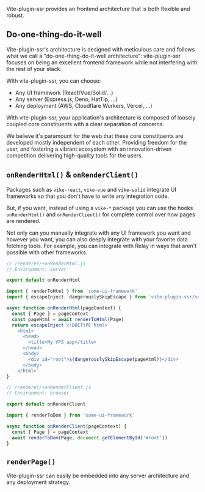 
Vite-plugin-ssr provides an frontend architecture that is both flexible and robust.

## Do-one-thing-do-it-well

Vite-plugin-ssr's architecture is designed with meticulous care and follows what we call a "do-one-thing-do-it-well architecture": vite-plugin-ssr focuses on being an excellent frontend framework while not interfering with the rest of your stack.

With vite-plugin-ssr, you can choose:
 - Any UI framework (React/Vue/Solid/...)
 - Any server (Express.js, Deno, HatTip, ...)
 - Any deployment (AWS, Cloudflare Workers, Vercel, ...)

With vite-plugin-ssr, your application's architecture is composed of loosely coupled core constituents with a clear separation of concerns.

We believe it's paramount for the web that these core constituents are developed mostly independent of each other. Providing freedom for the user, and fostering a vibrant ecosystem with an innovation-driven competition delivering high-quality tools for the users.


## `onRenderHtml()` & `onRenderClient()`

Packages such as `vike-react`, `vike-vue` and `vike-solid` integrate UI frameworks so that you don't have to write any integration code.

But, if you want, instead of using a `vike-*` package you can use the hooks `onRenderHtml()` and `onRenderClient()` for complete control over how pages are rendered.

Not only can you manually integrate with any UI framework you want and however you want, you can also deeply integrate with your favorite data fetching tools. For example, you can integrate with Relay in ways that aren't possible with other frameworks.

```js
// /renderer/+onRenderHtml.js
// Environment: server

export default onRenderHtml

import { renderToHtml } from 'some-ui-framework'
import { escapeInject, dangerouslySkipEscape } from 'vite-plugin-ssr/server'

async function onRenderHtml(pageContext) {
  const { Page } = pageContext
  const pageHtml = await renderToHtml(Page)
  return escapeInject`<!DOCTYPE html>
    <html>
      <head>
        <title>My VPS app</title>
      </head>
      <body>
        <div id="root">${dangerouslySkipEscape(pageHtml)}</div>
      </body>
    </html>`
}
```

```js
// /renderer/+onRenderClient.js
// Environment: browser

export default onRenderClient

import { renderToDom } from 'some-ui-framework'

async function onRenderClient(pageContext) {
  const { Page } = pageContext
  await renderToDom(Page, document.getElementById('#root'))
}
```


## `renderPage()`

<JustAMiddleware />

Vite-plugin-ssr can easily be embedded into any server architecture and any deployment strategy.
